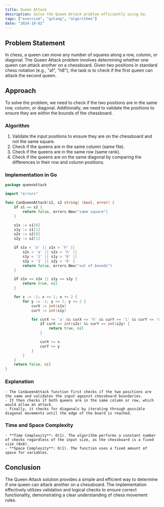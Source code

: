 ```yaml
---
title: Queen Attack
description: Solve the Queen Attack problem efficiently using Go.
tags: ["exercism", "golang", "algorithms"]
date: "2024-10-02"
---
```


## Problem Statement

In chess, a queen can move any number of squares along a row, column, or diagonal. The Queen Attack problem involves determining whether one queen can attack another on a chessboard. Given two positions in standard chess notation (e.g., "a1", "h8"), the task is to check if the first queen can attack the second queen.

## Approach

To solve the problem, we need to check if the two positions are in the same row, column, or diagonal. Additionally, we need to validate the positions to ensure they are within the bounds of the chessboard.

### Algorithm

1. Validate the input positions to ensure they are on the chessboard and not the same square.
2. Check if the queens are in the same column (same file).
3. Check if the queens are in the same row (same rank).
4. Check if the queens are on the same diagonal by comparing the differences in their row and column positions.

### Implementation in Go

```go
package queenattack

import "errors"

func CanQueenAttack(s1, s2 string) (bool, error) {
	if s1 == s2 {
		return false, errors.New("same square")
	}

	s1x := s1[0]
	s1y := s1[1]
	s2x := s2[0]
	s2y := s2[1]

	if s1x < 'a' || s1x > 'h' ||
		s2x < 'a' || s2x > 'h' ||
		s1y < '1' || s1y > '8' ||
		s2y < '1' || s2y > '8' {
		return false, errors.New("out of bounds")
	}

	if s1x == s2x || s1y == s2y {
		return true, nil
	}

	for x := -1; x <= 1; x += 2 {
		for y := -1; y <= 1; y += 2 {
			curX := int(s1x)
			curY := int(s1y)

			for curX >= 'a' && curX <= 'h' && curY >= '1' && curY <= '8' {
				if curX == int(s2x) && curY == int(s2y) {
					return true, nil
				}

				curX += x
				curY += y
			}
		}
	}
	return false, nil
}
```

### Explanation
    - The CanQueenAttack function first checks if the two positions are the same and validates the input against chessboard boundaries.
    - It then checks if both queens are in the same column or row, which would allow an attack.
    - Finally, it checks for diagonals by iterating through possible diagonal movements until the edge of the board is reached.

### Time and Space Complexity
    - **Time Complexity**: O(1). The algorithm performs a constant number of checks regardless of the input size, as the chessboard is a fixed size (8x8).
    - **Space Complexity**: O(1). The function uses a fixed amount of space for variables.

## Conclusion
The Queen Attack solution provides a simple and efficient way to determine if one queen can attack another on a chessboard. The implementation effectively utilizes validation and logical checks to ensure correct functionality, demonstrating a clear understanding of chess movement rules.